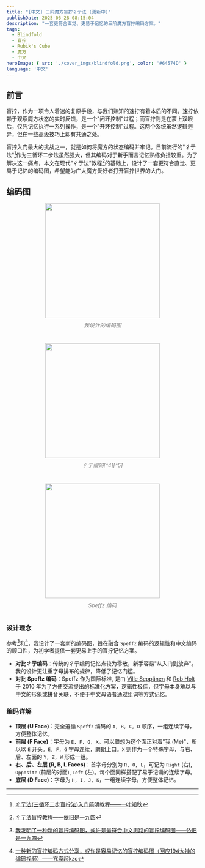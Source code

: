 ```yaml
---
title: "[中文] 三阶魔方盲拧彳亍法 (更新中)"
publishDate: 2025-06-28 08:15:04
description: "一套更符合直觉、更易于记忆的三阶魔方盲拧编码方案。"
tags:
  - Blindfold
  - 盲拧
  - Rubik's Cube
  - 魔方
  - 中文
heroImage: { src: './cover_imgs/blindfold.png', color: '#64574D' }
language: '中文'
---
```


## 前言

盲拧，作为一项令人着迷的复原手段，与我们熟知的速拧有着本质的不同。速拧依赖于观察魔方状态的实时反馈，是一个"闭环控制"过程；而盲拧则是在蒙上双眼后，仅凭记忆执行一系列操作，是一个"开环控制"过程。这两个系统虽然逻辑迥异，但在一些高级技巧上却有共通之处。

盲拧入门最大的挑战之一，就是如何将魔方的状态编码并牢记。目前流行的"彳亍法"[^6]作为三循环二步法虽然强大，但其编码对于新手而言记忆熟练负担较重。为了解决这一痛点，本文在现代"彳亍法"教程[^1]的基础上，设计了一套更符合直觉、更易于记忆的编码图，希望能为广大魔方爱好者打开盲拧世界的大门。

## 编码图

<div style="display: flex; justify-content: center; align-items: flex-start; gap: 24px; flex-wrap: wrap;">
  <div style="text-align: center;">
    <img src="https://cdn.lyt0112.com/2025/06/41754925561611e39a1593094eec59cc.png" alt="" style="width: 300px; height: auto; display: block; margin: 0 auto;" />
    <p style="font-style: italic; color: gray; margin-top: 8px;">我设计的编码图</p>
  </div>
  <div style="text-align: center;">
    <img src="https://cdn.lyt0112.com/2025/06/c12ffdda80a0871553835477bd8c3524.png" alt="" style="width: 300px; height: auto; display: block; margin: 0 auto;" />
    <p style="font-style: italic; color: gray; margin-top: 8px;">彳亍编码[^4][^5]</p>
  </div>
  <div style="text-align: center;">
    <img src="https://cdn.lyt0112.com/2025/06/93cb7c17daccec7da4c751540882c3a9.png" alt="" style="width: 300px; height: auto; display: block; margin: 0 auto;" />
    <p style="font-style: italic; color: gray; margin-top: 8px;">Speffz 编码</p>
  </div>
</div>

### 设计理念

参考[^2]和[^3]，我设计了一套新的编码图，旨在融合 `Speffz` 编码的逻辑性和中文编码的顺口性，为初学者提供一套更易上手的盲拧记忆方案。

- **对比彳亍编码**：传统的彳亍编码记忆点较为零散，新手容易"从入门到放弃"。我的设计更注重字母排布的规律，降低了记忆门槛。
- **对比 Speffz 编码**：Speffz 作为国际标准, 是由 [Ville Seppänen](https://www.speedsolving.com/wiki/index.php?title=Ville_Seppänen) 和 [Rob Holt](https://www.speedsolving.com/wiki/index.php?title=Rob_Holt) 于 2010 年为了方便交流提出的标准化方案，逻辑性极佳，但字母本身难以与中文的形象或拼音关联，不便于中文母语者通过组词等方式记忆。

### 编码详解

- **顶层 (U Face)**：完全遵循 `Speffz` 编码的 `A, B, C, D` 顺序，一组连续字母，方便整体记忆。
- **前层 (F Face)**：字母为 `E, F, G, X`。可以联想为这个面正对着"我 (Me)"，所以以 `E` 开头。`E, F, G` 字母连续，朗朗上口。`X` 则作为一个特殊字母，与右、后、左面的 `Y, Z, W` 形成一组。
- **右、后、左层 (R, B, L Faces)**：首字母分别为 `R, O, L`，可记为 `Right` (右), `Opposite` (前层的对面), `Left` (左)。每个面同样搭配了易于记诵的连续字母。
- **底层 (D Face)**：字母为 `H, I, J, K`，一组连续字母，方便整体记忆。

---

[^1]: [彳亍法盲拧教程——依旧是一九四](https://space.bilibili.com/243671525/lists/4331101)

[^2]: [我发明了一种新的盲拧编码图，或许是最符合中文思路的盲拧编码图——依旧是一九四](https://www.bilibili.com/video/BV1TUKszEEVT/)

[^3]: [一种新的盲拧编码方式分享，或许是容易记忆的盲拧编码图（回应194大神的编码视频）——亢泽超kzc](https://www.bilibili.com/video/BV1NaK5zJEQV/)

[^4]: [魔方盲拧M2OP法教程——最简单易学的三阶魔方盲拧方法！——天方魔](https://www.bilibili.com/video/BV1mR4y1q7qw/)

[^5]: [盲拧魔方彳亍法入门 文字版教程——天方魔](https://www.bilibili.com/read/cv17648560/)

[^6]: [彳亍法(三循环二步盲拧法)入门简明教程——一叶知秋](http://bbs.mf8-china.com/forum.php?mod=viewthread&tid=13404)
